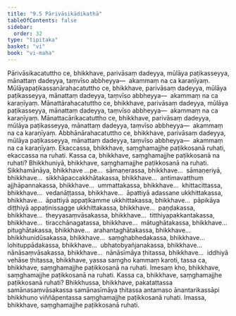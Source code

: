 ```yaml
---
title: "9.5 Pārivāsikādikathā"
tableOfContents: false
sidebar:
  order: 32
type: "tipitaka"
basket: "vi"
book: "vi-maha"
---
```



<DynamicBreadcrumb />

<Division number="393" book="vi-maha" bookNo="3" page="442">

<Paragraph number="1806" book="vi-maha">
Pārivāsikacatuttho ce, bhikkhave, parivāsaṃ dadeyya, mūlāya paṭikasseyya, mānattaṃ dadeyya, taṃvīso abbheyya—  akammaṃ na ca karaṇīyaṃ. Mūlāyapaṭikassanārahacatuttho ce, bhikkhave, parivāsaṃ dadeyya, mūlāya paṭikasseyya, mānattaṃ dadeyya, taṃvīso abbheyya—  akammaṃ na ca karaṇīyaṃ. Mānattārahacatuttho ce, bhikkhave, parivāsaṃ dadeyya, mūlāya paṭikasseyya, mānattaṃ dadeyya, taṃvīso abbheyya—  akammaṃ na ca karaṇīyaṃ. Mānattacārikacatuttho ce, bhikkhave, parivāsaṃ dadeyya, mūlāya paṭikasseyya, mānattaṃ dadeyya, taṃvīso abbheyya—  akammaṃ na ca karaṇīyaṃ. Abbhānārahacatuttho ce, bhikkhave, parivāsaṃ dadeyya, mūlāya paṭikasseyya, mānattaṃ dadeyya, taṃvīso abbheyya—  akammaṃ na ca karaṇīyaṃ.
</Paragraph>

</Division>
<Division number="394" book="vi-maha" bookNo="3" page="442">

<Paragraph number="1807" book="vi-maha">
Ekaccassa, bhikkhave, saṃghamajjhe paṭikkosanā ruhati, ekaccassa na ruhati. Kassa ca, bhikkhave, saṃghamajjhe paṭikkosanā na ruhati? Bhikkhuniyā, bhikkhave, saṃghamajjhe paṭikkosanā na ruhati. Sikkhamānāya, bhikkhave …pe…  sāmaṇerassa, bhikkhave…  sāmaṇeriyā, bhikkhave…  sikkhāpaccakkhātakassa, bhikkhave…  antimavatthuṃ ajjhāpannakassa, bhikkhave…  ummattakassa, bhikkhave…  khittacittassa, bhikkhave…  vedanāṭṭassa, bhikkhave…  āpattiyā adassane ukkhittakassa, bhikkhave…  āpattiyā appaṭikamme ukkhittakassa, bhikkhave…  pāpikāya diṭṭhiyā appaṭinissagge ukkhittakassa, bhikkhave…  paṇḍakassa, bhikkhave…  theyyasaṃvāsakassa, bhikkhave…  titthiyapakkantakassa, bhikkhave…  tiracchānagatassa, bhikkhave…  mātughātakassa, bhikkhave…  pitughātakassa, bhikkhave…  arahantaghātakassa, bhikkhave…  bhikkhunidūsakassa, bhikkhave…  saṃghabhedakassa, bhikkhave…  lohituppādakassa, bhikkhave…  ubhatobyañjanakassa, bhikkhave…  nānāsaṃvāsakassa, bhikkhave…  nānāsīmāya ṭhitassa, bhikkhave…  iddhiyā vehāse ṭhitassa, bhikkhave, yassa saṃgho kammaṃ karoti, tassa ca, bhikkhave, saṃghamajjhe paṭikkosanā na ruhati. Imesaṃ kho, bhikkhave, saṃghamajjhe paṭikkosanā na ruhati.
</Paragraph>

<Paragraph number="1808" book="vi-maha">
Kassa ca, bhikkhave, saṃghamajjhe paṭikkosanā ruhati? Bhikkhussa, bhikkhave, pakatattassa samānasaṃvāsakassa samānasīmāya ṭhitassa antamaso ānantarikassāpi bhikkhuno viññāpentassa saṃghamajjhe paṭikkosanā ruhati. Imassa, bhikkhave, saṃghamajjhe paṭikkosanā ruhati.
</Paragraph>
</Division>